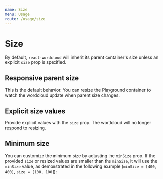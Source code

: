 ```yaml
---
name: Size
menu: Usage
route: /usage/size
---
```




# Size

By default, `react-wordcloud` will inherit its parent container's size unless an explicit `size` prop is specified.

## Responsive parent size

This is the default behavior. You can resize the Playground container to watch the wordcloud update when parent size changes.

<Playground>
  <div style={{ backgroundColor: '#efefef', height: '300px', width: '100%' }}>
    <ReactWordcloud words={words} />
  </div>
</Playground>

## Explicit size values

Provide explicit values with the `size` prop. The wordcloud will no longer respond to resizing.

<Playground>
  <ReactWordcloud words={words} size={[400, 400]} />
</Playground>

## Minimum size

You can customize the minimum size by adjusting the `minSize` prop. If the provided `size` or resized values are smaller than the `minSize`, it will use the `minSize` value, as demonstrated in the following example (`minSize = [400, 400]`, `size = [100, 100]`):

<Playground>
  <ReactWordcloud words={words} minSize={[400, 400]} size={[100, 100]} />
</Playground>
